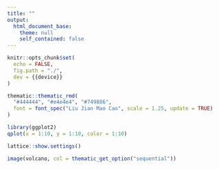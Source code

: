```yaml
---
title: ""
output: 
  html_document_base:
    theme: null
    self_contained: false
---
```


```r
knitr::opts_chunk$set(
  echo = FALSE,
  fig.path = "./",
  dev = {{device}}
)
```


```r
thematic::thematic_rmd(
  "#444444", "#e4e4e4", "#749886", 
  font = font_spec("Liu Jian Mao Cao", scale = 1.25, update = TRUE)
)
```

```r
library(ggplot2)
qplot(x = 1:10, y = 1:10, color = 1:10)
```

```r
lattice::show.settings()
```

```r
image(volcano, col = thematic_get_option("sequential"))
```
